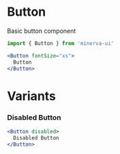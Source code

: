 
<Meta title="Components|Button" component={Button} />

# Button

Basic button component

```js
import { Button } from 'minerva-ui'
```

```jsx
<Button fontSize="xs">
  Button
</Button>
```

<Props of={Button} />

# Variants

### Disabled Button
```jsx
<Button disabled>
  Disabled Button
</Button>
```